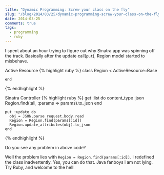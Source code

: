 ```yaml
---
title: "Dynamic Programming: Screw your class on the fly"
slug: "/blog/2014/03/25/dynamic-programming-screw-your-class-on-the-fly/"
date: 2014-03-25
comments: true
tags: 
  - programming 
  - ruby
---
```


I spent about an hour trying to figure out why Sinatra app was spinning off the track. Basically after the update call(`put`), Region model started to misbehave.

Active Resource
{% highlight ruby %}
    class Region <  ActiveResource::Base

    end
{% endhighlight %}

Sinatra Controller
{% highlight ruby %}
    get :list do
      content_type :json
      Region.find(:all, :params => params).to_json
    end

    put :update do
      obj = JSON.parse request.body.read
      Region = Region.find(params[:id])
      Region.update_attributes(obj).to_json
    end
{% endhighlight %}

 Do you see any problem in above code?


Well the problem lies with `Region = Region.find(params[:id])`. I redefined the class inadvertently. Yes, you can do that. Java fanboys I am not lying. Try Ruby, and welcome to   the hell!